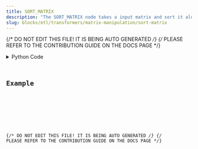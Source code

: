 ```yaml
---
title: SORT_MATRIX
description: "The SORT_MATRIX node takes a input matrix and sort it along the chosen axis."
slug: blocks/etl/transformers/matrix-manipulation/sort-matrix
---
```


{/* DO NOT EDIT THIS FILE! IT IS BEING AUTO GENERATED */}
{/* PLEASE REFER TO THE CONTRIBUTION GUIDE ON THE DOCS PAGE */}


<PythonDocsDisplay docstring={docstring} />
<details>
<summary>Python Code</summary>



<Code code={pythonCode} lang="py" wrap theme="dracula" />

[Find this Flojoy Block on GitHub](https://github.com/flojoy-ai/blocks/blob/main/blocks/ETL/TRANSFORMERS/MATRIX_MANIPULATION/SORT_MATRIX/SORT_MATRIX.py)

</details>

## Example


<GetHelpWidget />


<AppDisplay app={app} blockName="SORT_MATRIX" client:visible />


<Example />

{/* DO NOT EDIT THIS FILE! IT IS BEING AUTO GENERATED */}
{/* PLEASE REFER TO THE CONTRIBUTION GUIDE ON THE DOCS PAGE */}
